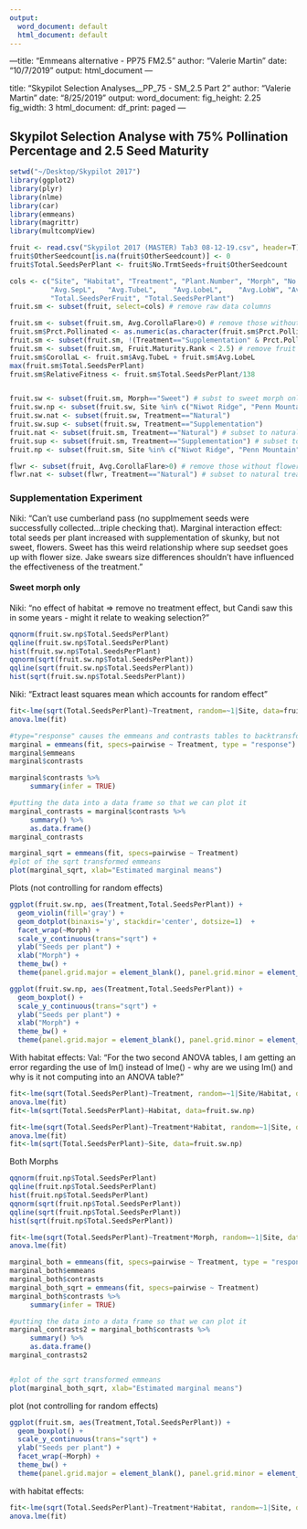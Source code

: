 ```yaml
---
output:
  word_document: default
  html_document: default
---
```

---title: "Emmeans alternative - PP75 FM2.5"
author: "Valerie Martin"
date: "10/7/2019"
output: html_document
---

title: "Skypilot Selection Analyses__PP_75 - SM_2.5 Part 2"
author: "Valerie Martin"
date: "8/25/2019"
output:
  word_document: 
    fig_height: 2.25
    fig_width: 3
  html_document:
    df_print: paged
---

## Skypilot Selection Analyse with 75% Pollination Percentage and 2.5 Seed Maturity


```r
setwd("~/Desktop/Skypilot 2017")
library(ggplot2)
library(plyr)
library(nlme)
library(car)
library(emmeans)
library(magrittr)
library(multcompView)

fruit <- read.csv("Skypilot 2017 (MASTER) Tab3 08-12-19.csv", header=T) # all data included (final)
fruit$OtherSeedcount[is.na(fruit$OtherSeedcount)] <- 0
fruit$Total.SeedsPerPlant <- fruit$No.TrmtSeeds+fruit$OtherSeedcount

cols <- c("Site", "Habitat", "Treatment", "Plant.Number", "Morph", "No.Pollinated.Total", "Total.RepUnits", "Prct.Pollinated",
          "Avg.SepL",	"Avg.TubeL",	"Avg.LobeL",	"Avg.LobW",	"Avg.CorollaFlare", "No.SeedsPerFruit", "Fruit.Maturity.Rank", 
          "Total.SeedsPerFruit", "Total.SeedsPerPlant")
fruit.sm <- subset(fruit, select=cols) # remove raw data columns

fruit.sm <- subset(fruit.sm, Avg.CorollaFlare>0) # remove those without flower measurements
fruit.sm$Prct.Pollinated <- as.numeric(as.character(fruit.sm$Prct.Pollinated)) # change Prct.Pollinated to numeric (it was a factor)
fruit.sm <- subset(fruit.sm, !(Treatment=="Supplementation" & Prct.Pollinated < 0.75)) # remove those supplement flowers with <75% fruits pollinated
fruit.sm <- subset(fruit.sm, Fruit.Maturity.Rank < 2.5) # remove fruit maturity 2.5 (includes all exlusion as well) 
fruit.sm$CorollaL <- fruit.sm$Avg.TubeL + fruit.sm$Avg.LobeL
max(fruit.sm$Total.SeedsPerPlant)
fruit.sm$RelativeFitness <- fruit.sm$Total.SeedsPerPlant/138


fruit.sw <- subset(fruit.sm, Morph=="Sweet") # subst to sweet morph only
fruit.sw.np <- subset(fruit.sw, Site %in% c("Niwot Ridge", "Penn Mountain"))
fruit.sw.nat <- subset(fruit.sw, Treatment=="Natural")
fruit.sw.sup <- subset(fruit.sw, Treatment=="Supplementation")
fruit.nat <- subset(fruit.sm, Treatment=="Natural") # subset to natural treatment only
fruit.sup <- subset(fruit.sm, Treatment=="Supplementation") # subset to supplement treatment only
fruit.np <- subset(fruit.sm, Site %in% c("Niwot Ridge", "Penn Mountain"))

flwr <- subset(fruit, Avg.CorollaFlare>0) # remove those without flower measurements
flwr.nat <- subset(flwr, Treatment=="Natural") # subset to natural treatment only
```

### Supplementation Experiment
Niki: "Can't use cumberland pass (no supplmement seeds were successfully collected...triple checking that).  Marginal interaction effect: total seeds per plant increased with supplementation of skunky, but not sweet, flowers. Sweet has this weird relationship where sup seedset goes up with flower size. Jake swears size differences shouldn't have influenced the effectiveness of the treatment."

#### Sweet morph only 
Niki: "no effect of habitat => remove
no treatment effect, but Candi saw this in some years - might it relate to weaking selection?"

```r
qqnorm(fruit.sw.np$Total.SeedsPerPlant)
qqline(fruit.sw.np$Total.SeedsPerPlant)
hist(fruit.sw.np$Total.SeedsPerPlant)
qqnorm(sqrt(fruit.sw.np$Total.SeedsPerPlant))
qqline(sqrt(fruit.sw.np$Total.SeedsPerPlant))
hist(sqrt(fruit.sw.np$Total.SeedsPerPlant))
```

Niki: "Extract least squares mean which accounts for random effect"
```r
fit<-lme(sqrt(Total.SeedsPerPlant)~Treatment, random=~1|Site, data=fruit.sw.np, method="ML", na.action=na.omit)  
anova.lme(fit)

#type="response" causes the emmeans and contrasts tables to backtransform from the sqrt and show confidence intervals and p-values that represent the backtransformed variables
marginal = emmeans(fit, specs=pairwise ~ Treatment, type = "response")
marginal$emmeans
marginal$contrasts

marginal$contrasts %>%
     summary(infer = TRUE)

#putting the data into a data frame so that we can plot it
marginal_contrasts = marginal$contrasts %>%
     summary() %>%
     as.data.frame()
marginal_contrasts

marginal_sqrt = emmeans(fit, specs=pairwise ~ Treatment)
#plot of the sqrt transformed emmeans
plot(marginal_sqrt, xlab="Estimated marginal means")
```

Plots (not controlling for random effects)
```r
ggplot(fruit.sw.np, aes(Treatment,Total.SeedsPerPlant)) +
  geom_violin(fill='gray') +
  geom_dotplot(binaxis='y', stackdir='center', dotsize=1)  +
  facet_wrap(~Morph) +
  scale_y_continuous(trans="sqrt") +
  ylab("Seeds per plant") +
  xlab("Morph") +
  theme_bw() +
  theme(panel.grid.major = element_blank(), panel.grid.minor = element_blank(), text = element_text(size=18))

ggplot(fruit.sw.np, aes(Treatment,Total.SeedsPerPlant)) +
  geom_boxplot() + 
  scale_y_continuous(trans="sqrt") +
  ylab("Seeds per plant") +
  xlab("Morph") +
  theme_bw() +
  theme(panel.grid.major = element_blank(), panel.grid.minor = element_blank(), text = element_text(size=18))
```

With habitat effects: 
Val: "For the two second ANOVA tables, I am getting an error regarding the use of lm() instead of lme() - why are we using lm() and why is it not computing into an ANOVA table?"
```r
fit<-lme(sqrt(Total.SeedsPerPlant)~Treatment, random=~1|Site/Habitat, data=fruit.sw.np, method="ML", na.action=na.omit)  
anova.lme(fit)
fit<-lm(sqrt(Total.SeedsPerPlant)~Habitat, data=fruit.sw.np)

fit<-lme(sqrt(Total.SeedsPerPlant)~Treatment*Habitat, random=~1|Site, data=fruit.sw.np, method="ML", na.action=na.omit)  
anova.lme(fit)
fit<-lm(sqrt(Total.SeedsPerPlant)~Site, data=fruit.sw.np)

```


Both Morphs
```r
qqnorm(fruit.np$Total.SeedsPerPlant)
qqline(fruit.np$Total.SeedsPerPlant)
hist(fruit.np$Total.SeedsPerPlant)
qqnorm(sqrt(fruit.np$Total.SeedsPerPlant))
qqline(sqrt(fruit.np$Total.SeedsPerPlant))
hist(sqrt(fruit.np$Total.SeedsPerPlant))
```

```r
fit<-lme(sqrt(Total.SeedsPerPlant)~Treatment*Morph, random=~1|Site, data=fruit.np, method="ML", na.action=na.omit)  
anova.lme(fit)

marginal_both = emmeans(fit, specs=pairwise ~ Treatment, type = "response")
marginal_both$emmeans
marginal_both$contrasts
marginal_both_sqrt = emmeans(fit, specs=pairwise ~ Treatment)
marginal_both$contrasts %>%
     summary(infer = TRUE)

#putting the data into a data frame so that we can plot it
marginal_contrasts2 = marginal_both$contrasts %>%
     summary() %>%
     as.data.frame()
marginal_contrasts2 


#plot of the sqrt transformed emmeans
plot(marginal_both_sqrt, xlab="Estimated marginal means")
```

plot (not controlling for random effects)
```r
ggplot(fruit.sm, aes(Treatment,Total.SeedsPerPlant)) +
  geom_boxplot() + 
  scale_y_continuous(trans="sqrt") +
  ylab("Seeds per plant") +
  facet_wrap(~Morph) +
  theme_bw() +
  theme(panel.grid.major = element_blank(), panel.grid.minor = element_blank(), text = element_text(size=18))
```

with habitat effects: 
```r
fit<-lme(sqrt(Total.SeedsPerPlant)~Treatment*Habitat, random=~1|Site, data=fruit.np, method="ML", na.action=na.omit)  
anova.lme(fit)
```
